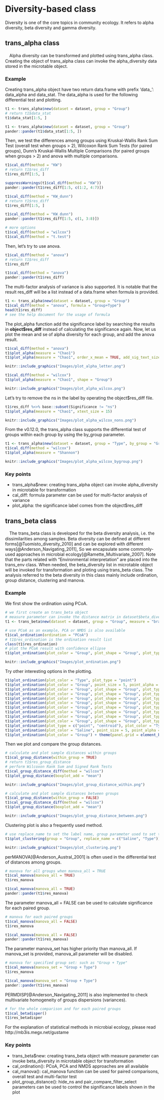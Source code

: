 # Diversity-based class

Diversity is one of the core topics in community ecology.
It refers to alpha diversity, beta diversity and gamma diversity.


## trans_alpha class

　Alpha diversity can be transformed and plotted using trans_alpha class.
Creating the object of trans_alpha class can invoke the alpha_diversity data stored in the microtable object.

### Example

Creating trans_alpha object have two return data.frame with prefix 'data_': data_alpha and data_stat.
The data_alpha is used for the following differential test and plotting.


```r
t1 <- trans_alpha$new(dataset = dataset, group = "Group")
# return t1$data_stat
t1$data_stat[1:5, ]
```

```r
t1 <- trans_alpha$new(dataset = dataset, group = "Group")
pander::pander(t1$data_stat[1:5, ])
```

Then, we test the differences among groups using Kruskal-Wallis Rank Sum Test (overall test when groups > 2), Wilcoxon Rank Sum Tests (for paired groups),
Dunn's Kruskal-Wallis Multiple Comparisons (for paired groups when groups > 2) and anova with multiple comparisons.

```r
t1$cal_diff(method = "KW")
# return t1$res_diff
t1$res_diff[1:5, ]
```

```r
suppressWarnings(t1$cal_diff(method = "KW"))
pander::pander(t1$res_diff[1:5, c(1:2, 4:7)])
```

```r
t1$cal_diff(method = "KW_dunn")
# return t1$res_diff
t1$res_diff[1:5, ]
```

```r
t1$cal_diff(method = "KW_dunn")
pander::pander(t1$res_diff[1:5, c(1, 3:8)])
```

```r
# more options
t1$cal_diff(method = "wilcox")
t1$cal_diff(method = "t.test")
```

Then, let's try to use anova.
```r
t1$cal_diff(method = "anova")
# return t1$res_diff
t1$res_diff
```

```r
t1$cal_diff(method = "anova")
pander::pander(t1$res_diff)
```

The multi-factor analysis of variance is also supported. 
It is notable that the result res_diff will be a list instead of a data.frame when formula is provided.

```r
t1 <- trans_alpha$new(dataset = dataset, group = "Group")
t1$cal_diff(method = "anova", formula = "Group+Type")
head(t1$res_diff)
# see the help document for the usage of formula
```


The plot_alpha function add the significance label by searching the results in **object$res_diff** instead of calculating the significance again.
Now, let us plot the mean and se of alpha diversity for each group, and add the anova result.

```r
t1$cal_diff(method = "anova")
t1$plot_alpha(measure = "Chao1")
t1$plot_alpha(measure = "Chao1", order_x_mean = TRUE, add_sig_text_size = 6)
```

```r
knitr::include_graphics("Images/plot_alpha_letter.png")
```

```r
t1$cal_diff(method = "wilcox")
t1$plot_alpha(measure = "Chao1", shape = "Group")
```

```r
knitr::include_graphics("Images/plot_alpha_wilcox.png")
```

Let's try to remove the ns in the label by operating the object$res_diff file.

```r
t1$res_diff %<>% base::subset(Significance != "ns")
t1$plot_alpha(measure = "Chao1", xtext_size = 15)
```

```r
knitr::include_graphics("Images/plot_alpha_wilcox_nons.png")
```

From the v0.12.0, the trans_alpha class supports the differential test of groups within each group by using the by_group parameter.

```r
t1 <- trans_alpha$new(dataset = dataset, group = "Type", by_group = "Group")
t1$cal_diff(method = "wilcox")
t1$plot_alpha(measure = "Shannon")
```

```r
knitr::include_graphics("Images/plot_alpha_wilcox_bygroup.png")
```


### Key points

  + trans_alpha$new: creating trans_alpha object can invoke alpha_diversity in microtable for transformation
  + cal_diff: formula parameter can be used for multi-factor analysis of variance
  + plot_alpha: the significance label comes from the object$res_diff

## trans_beta class

　The trans_beta class is developed for the beta diversity analysis, i.e. the dissimilarities among samples.
Beta diversity can be defined at different forms[@Tuomisto_diversity_2010] and can be explored with different ways[@Anderson_Navigating_2011],
So we encapsulate some commonly-used approaches in microbial ecology[@Ramette_Multivariate_2007].
Note that the parts related with "Environmental interpretation" are placed into the trans_env class.
When needed, the beta_diversity list in microtable object will be invoked for transformation and ploting using trans_beta class.
The analysis referred to the beta diversity in this class mainly include ordination, group distance, clustering and manova.


### Example

We first show the ordination using PCoA.

```r
# we first create an trans_beta object
# measure parameter can invoke the distance matrix in dataset$beta_diversity
t1 <- trans_beta$new(dataset = dataset, group = "Group", measure = "bray")
```

```r
# use PCoA as an example, PCA or NMDS is also available
t1$cal_ordination(ordination = "PCoA")
# t1$res_ordination is the ordination result list
class(t1$res_ordination)
# plot the PCoA result with confidence ellipse
t1$plot_ordination(plot_color = "Group", plot_shape = "Group", plot_type = c("point", "ellipse"))
```

```r
knitr::include_graphics("Images/plot_ordination.png")
```

Try other interesting options in the plotting.

```r
t1$plot_ordination(plot_color = "Type", plot_type = "point")
t1$plot_ordination(plot_color = "Group", point_size = 5, point_alpha = .2, plot_type = c("point", "ellipse"), ellipse_chull_fill = FALSE)
t1$plot_ordination(plot_color = "Group", plot_shape = "Group", plot_type = c("point", "centroid"))
t1$plot_ordination(plot_color = "Group", plot_shape = "Group", plot_type = c("point", "ellipse", "centroid"))
t1$plot_ordination(plot_color = "Group", plot_shape = "Group", plot_type = c("point", "chull"))
t1$plot_ordination(plot_color = "Group", plot_shape = "Group", plot_type = c("point", "chull", "centroid"))
t1$plot_ordination(plot_color = "Group", plot_shape = "Group", plot_type = c("chull", "centroid"))
t1$plot_ordination(plot_color = "Group", plot_shape = "Group", plot_type = c("point", "chull", "centroid"), add_sample_label = "SampleID")
t1$plot_ordination(plot_color = "Group", plot_shape = "Group", plot_type = "centroid")
t1$plot_ordination(plot_color = "Group", plot_shape = "Group", plot_type = "centroid", centroid_segment_alpha = 0.9, centroid_segment_size = 1, centroid_segment_linetype = 1)
t1$plot_ordination(plot_type = c("point", "centroid"), plot_color = "Type", centroid_segment_linetype = 1)
t1$plot_ordination(plot_color = "Saline", point_size = 5, point_alpha = .2, plot_type = c("point", "chull"), ellipse_chull_fill = FALSE, ellipse_chull_alpha = 0.1)
t1$plot_ordination(plot_color = "Group") + theme(panel.grid = element_blank()) + geom_vline(xintercept = 0, linetype = 2) + geom_hline(yintercept = 0, linetype = 2)
```



Then we plot and compare the group distances.

```r
# calculate and plot sample distances within groups
t1$cal_group_distance(within_group = TRUE)
# return t1$res_group_distance
# perform Wilcoxon Rank Sum and Signed Rank Tests
t1$cal_group_distance_diff(method = "wilcox")
t1$plot_group_distance(boxplot_add = "mean")
```

```r
knitr::include_graphics("Images/plot_group_distance_within.png")
```

```r
# calculate and plot sample distances between groups
t1$cal_group_distance(within_group = FALSE)
t1$cal_group_distance_diff(method = "wilcox")
t1$plot_group_distance(boxplot_add = "mean")
```

```r
knitr::include_graphics("Images/plot_group_distance_between.png")
```

Clustering plot is also a frequently used method.

```r
# use replace_name to set the label name, group parameter used to set the color
t1$plot_clustering(group = "Group", replace_name = c("Saline", "Type"))
```

```r
knitr::include_graphics("Images/plot_clustering.png")
```


perMANOVA[@Anderson_Austral_2001] is often used in the differential test of distances among groups.

```r
# manova for all groups when manova_all = TRUE
t1$cal_manova(manova_all = TRUE)
t1$res_manova
```

```r
t1$cal_manova(manova_all = TRUE)
pander::pander(t1$res_manova)
```

The parameter manova_all = FALSE can be used to calculate significance for each paired group.
```r
# manova for each paired groups
t1$cal_manova(manova_all = FALSE)
t1$res_manova
```

```r
t1$cal_manova(manova_all = FALSE)
pander::pander(t1$res_manova)
```

The parameter manova_set has higher priority than manova_all. If manova_set is provided, manova_all parameter will be disabled.
```r
# manova for specified group set: such as "Group + Type"
t1$cal_manova(manova_set = "Group + Type")
t1$res_manova
```

```r
t1$cal_manova(manova_set = "Group + Type")
pander::pander(t1$res_manova)
```


PERMDISP[@Anderson_Navigating_2011] is also implemented to check multivariate homogeneity of groups dispersions (variances).

```r
# for the whole comparison and for each paired groups
t1$cal_betadisper()
t1$res_betadisper
```

For the explanation of statistical methods in microbial ecology, please read http://mb3is.megx.net/gustame

### Key points

  + trans_beta$new: creating trans_beta object with measure parameter can invoke beta_diversity in microtable object for transformation
  + cal_ordination(): PCoA, PCA and NMDS approaches are all available
  + cal_manova(): cal_manova function can be used for paired comparisons, overall test and multi-factor test
  + plot_group_distance(): hide_ns and pair_compare_filter_select parameters can be used to control the significance labels shown in the plot





